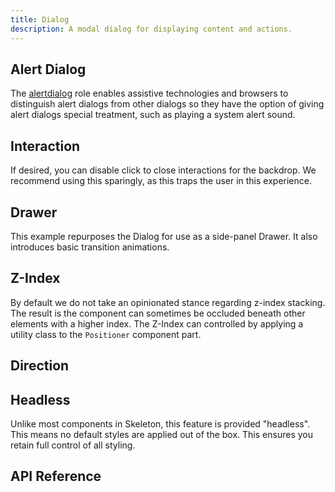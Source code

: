 ```yaml
---
title: Dialog
description: A modal dialog for displaying content and actions.
---
```

















<Framework id="react">
	<Preview framework="react" files={{ 'app.tsx': DefaultReactRaw }} client:visible>
		<DefaultReact client:visible />
	</Preview>
</Framework>
<Framework id="svelte">
	<Preview framework="svelte" files={{ 'app.svelte': DefaultSvelteRaw }} client:visible>
		<DefaultSvelte client:visible />
	</Preview>
</Framework>

## Alert Dialog

The [alertdialog](https://w3c.github.io/aria/#alertdialog) role enables assistive technologies and browsers to distinguish alert dialogs from other dialogs so they have the option of giving alert dialogs special treatment, such as playing a system alert sound.

<Framework id="react">
	<Preview framework="react" files={{ 'app.tsx': AlertDialogReactRaw }} client:visible>
		<AlertDialogReact client:visible />
	</Preview>
</Framework>
<Framework id="svelte">
	<Preview framework="svelte" files={{ 'app.svelte': AlertDialogSvelteRaw }} client:visible>
		<AlertDialogSvelte client:visible />
	</Preview>
</Framework>

## Interaction

If desired, you can disable click to close interactions for the backdrop. We recommend using this sparingly, as this traps the
user in this experience.

<Framework id="react">
	<Preview framework="react" files={{ 'app.tsx': InteractionReactRaw }} client:visible>
		<InteractionReact client:visible />
	</Preview>
</Framework>
<Framework id="svelte">
	<Preview framework="svelte" files={{ 'app.svelte': InteractionSvelteRaw }} client:visible>
		<InteractionSvelte client:visible />
	</Preview>
</Framework>

## Drawer

This example repurposes the Dialog for use as a side-panel Drawer. It also introduces basic transition animations.

<Framework id="react">
	<Preview framework="react" files={{ 'app.tsx': DrawerReactRaw }} client:visible>
		<DrawerReact client:visible />
	</Preview>
</Framework>
<Framework id="svelte">
	<Preview framework="svelte" files={{ 'app.svelte': DrawerSvelteRaw }} client:visible>
		<DrawerSvelte client:visible />
	</Preview>
</Framework>

## Z-Index

By default we do not take an opinionated stance regarding z-index stacking. The result is the component can sometimes be occluded beneath other elements with a higher index. The Z-Index can controlled by applying a utility class to the `Positioner` component part.

<Framework id="react">
	<Preview framework="react" files={{ 'app.tsx': ZIndexReactRaw }} client:visible>
		<ZIndexReact client:visible />
	</Preview>
</Framework>
<Framework id="svelte">
	<Preview framework="svelte" files={{ 'app.svelte': ZIndexSvelteRaw }} client:visible>
		<ZIndexSvelte client:visible />
	</Preview>
</Framework>

## Direction

<Framework id="react">
	<Preview framework="react" files={{ 'app.tsx': DirReactRaw }} client:visible>
		<DirReact client:visible />
	</Preview>
</Framework>
<Framework id="svelte">
	<Preview framework="svelte" files={{ 'app.svelte': DirSvelteRaw }} client:visible>
		<DirSvelte client:visible />
	</Preview>
</Framework>

## Headless

Unlike most components in Skeleton, this feature is provided "headless". This means no default styles are applied out of the box. This ensures you retain full control of all styling.

<Framework id="react">
	<Preview framework="react" files={{ 'app.tsx': HeadlessReactRaw }} client:visible>
		<HeadlessReact client:visible />
	</Preview>
</Framework>
<Framework id="svelte">
	<Preview framework="svelte" files={{ 'app.svelte': HeadlessSvelteRaw }} client:visible>
		<HeadlessSvelte client:visible />
	</Preview>
</Framework>

## API Reference

<ApiTable />
